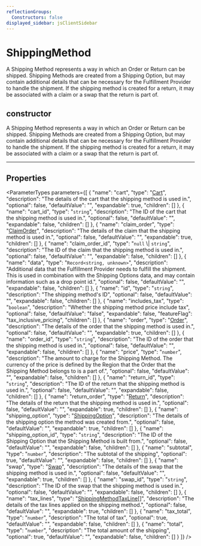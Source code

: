 ```yaml
---
reflectionGroups:
  Constructors: false
displayed_sidebar: jsClientSidebar
---
```



# ShippingMethod

A Shipping Method represents a way in which an Order or Return can be shipped. Shipping Methods are created from a Shipping Option, but may contain additional details that can be necessary for the Fulfillment Provider to handle the shipment. If the shipping method is created for a return, it may be associated with a claim or a swap that the return is part of.

## constructor

A Shipping Method represents a way in which an Order or Return can be shipped. Shipping Methods are created from a Shipping Option, but may contain additional details that can be necessary for the Fulfillment Provider to handle the shipment. If the shipping method is created for a return, it may be associated with a claim or a swap that the return is part of.

___

## Properties

<ParameterTypes parameters={[
  {
    "name": "cart",
    "type": "[Cart](js_client.internal.Cart.mdx)",
    "description": "The details of the cart that the shipping method is used in.",
    "optional": false,
    "defaultValue": "",
    "expandable": true,
    "children": []
  },
  {
    "name": "cart_id",
    "type": "`string`",
    "description": "The ID of the cart that the shipping method is used in.",
    "optional": false,
    "defaultValue": "",
    "expandable": false,
    "children": []
  },
  {
    "name": "claim_order",
    "type": "[ClaimOrder](js_client.internal.ClaimOrder.mdx)",
    "description": "The details of the claim that the shipping method is used in.",
    "optional": false,
    "defaultValue": "",
    "expandable": true,
    "children": []
  },
  {
    "name": "claim_order_id",
    "type": "`null` \\| `string`",
    "description": "The ID of the claim that the shipping method is used in.",
    "optional": false,
    "defaultValue": "",
    "expandable": false,
    "children": []
  },
  {
    "name": "data",
    "type": "`Record<string, unknown>`",
    "description": "Additional data that the Fulfillment Provider needs to fulfill the shipment. This is used in combination with the Shipping Options data, and may contain information such as a drop point id.",
    "optional": false,
    "defaultValue": "",
    "expandable": false,
    "children": []
  },
  {
    "name": "id",
    "type": "`string`",
    "description": "The shipping method's ID",
    "optional": false,
    "defaultValue": "",
    "expandable": false,
    "children": []
  },
  {
    "name": "includes_tax",
    "type": "`boolean`",
    "description": "Whether the shipping method price include tax",
    "optional": false,
    "defaultValue": "false",
    "expandable": false,
    "featureFlag": "tax_inclusive_pricing",
    "children": []
  },
  {
    "name": "order",
    "type": "[Order](js_client.internal.Order.mdx)",
    "description": "The details of the order that the shipping method is used in.",
    "optional": false,
    "defaultValue": "",
    "expandable": true,
    "children": []
  },
  {
    "name": "order_id",
    "type": "`string`",
    "description": "The ID of the order that the shipping method is used in.",
    "optional": false,
    "defaultValue": "",
    "expandable": false,
    "children": []
  },
  {
    "name": "price",
    "type": "`number`",
    "description": "The amount to charge for the Shipping Method. The currency of the price is defined by the Region that the Order that the Shipping Method belongs to is a part of.",
    "optional": false,
    "defaultValue": "",
    "expandable": false,
    "children": []
  },
  {
    "name": "return_id",
    "type": "`string`",
    "description": "The ID of the return that the shipping method is used in.",
    "optional": false,
    "defaultValue": "",
    "expandable": false,
    "children": []
  },
  {
    "name": "return_order",
    "type": "[Return](js_client.internal.Return.mdx)",
    "description": "The details of the return that the shipping method is used in.",
    "optional": false,
    "defaultValue": "",
    "expandable": true,
    "children": []
  },
  {
    "name": "shipping_option",
    "type": "[ShippingOption](js_client.internal.ShippingOption.mdx)",
    "description": "The details of the shipping option the method was created from.",
    "optional": false,
    "defaultValue": "",
    "expandable": true,
    "children": []
  },
  {
    "name": "shipping_option_id",
    "type": "`string`",
    "description": "The ID of the Shipping Option that the Shipping Method is built from.",
    "optional": false,
    "defaultValue": "",
    "expandable": false,
    "children": []
  },
  {
    "name": "subtotal",
    "type": "`number`",
    "description": "The subtotal of the shipping",
    "optional": true,
    "defaultValue": "",
    "expandable": false,
    "children": []
  },
  {
    "name": "swap",
    "type": "[Swap](js_client.internal.Swap.mdx)",
    "description": "The details of the swap that the shipping method is used in.",
    "optional": false,
    "defaultValue": "",
    "expandable": true,
    "children": []
  },
  {
    "name": "swap_id",
    "type": "`string`",
    "description": "The ID of the swap that the shipping method is used in.",
    "optional": false,
    "defaultValue": "",
    "expandable": false,
    "children": []
  },
  {
    "name": "tax_lines",
    "type": "[ShippingMethodTaxLine](js_client.internal.internal.ShippingMethodTaxLine.mdx)[]",
    "description": "The details of the tax lines applied on the shipping method.",
    "optional": false,
    "defaultValue": "",
    "expandable": true,
    "children": []
  },
  {
    "name": "tax_total",
    "type": "`number`",
    "description": "The total of tax",
    "optional": true,
    "defaultValue": "",
    "expandable": false,
    "children": []
  },
  {
    "name": "total",
    "type": "`number`",
    "description": "The total amount of the shipping",
    "optional": true,
    "defaultValue": "",
    "expandable": false,
    "children": []
  }
]} />
